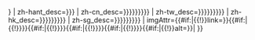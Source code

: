 <includeonly>{{File2/core
| zh={{{zh|}}}
| zh-hans={{{zh-hans|}}}
| zh-hant={{{zh-hant|}}}
| zh-cn={{{zh-cn|}}}
| zh-tw={{{zh-tw|}}}
| zh-hk={{{zh-hk|}}}
| zh-mo={{{zh-mo|}}}
| zh-sg={{{zh-sg|}}}
| desc={{{desc|}}}
<!-- 不推荐使用以下参数，仅为兼容性保留 -->
| zh_desc={{{zh_desc|}}}
| zh-hans_desc={{{zh-hans_desc|{{{zh_desc|}}}}}}
| zh-hant_desc={{{zh-hant_desc|{{{zh_desc|}}}}}}
| zh-cn_desc={{{zh-cn_desc|{{{zh-hans_desc|{{{zh-sg_desc|{{{zh_desc|}}}}}}}}}}}}
| zh-tw_desc={{{zh-tw_desc|{{{zh-hant_desc|{{{zh-hk_desc|{{{zh_desc|}}}}}}}}}}}}
| zh-hk_desc={{{zh-hk_desc|{{{zh-hant_desc|{{{zh-tw_desc|{{{zh_desc|}}}}}}}}}}}}
| zh-sg_desc={{{zh-sg_desc|{{{zh-hans_desc|{{{zh-cn_desc|{{{zh_desc|}}}}}}}}}}}}
<!-- 不推荐使用以上参数，仅为兼容性保留 -->
| imgAttr={{#if:{{{link|}}}|{{!}}link={{{link}}}}}{{#if:{{{1|}}}|{{!}}{{{1}}}}}{{#if:{{{2|}}}|{{!}}{{{2}}}}}{{#if:{{{3|}}}|{{!}}{{{3}}}}}{{#if:{{{4|}}}|{{!}}{{{4}}}}}{{#if:{{{alt|}}}|{{!}}alt={{{alt}}}}}|
}}</includeonly><noinclude>{{Documentation}}</noinclude>